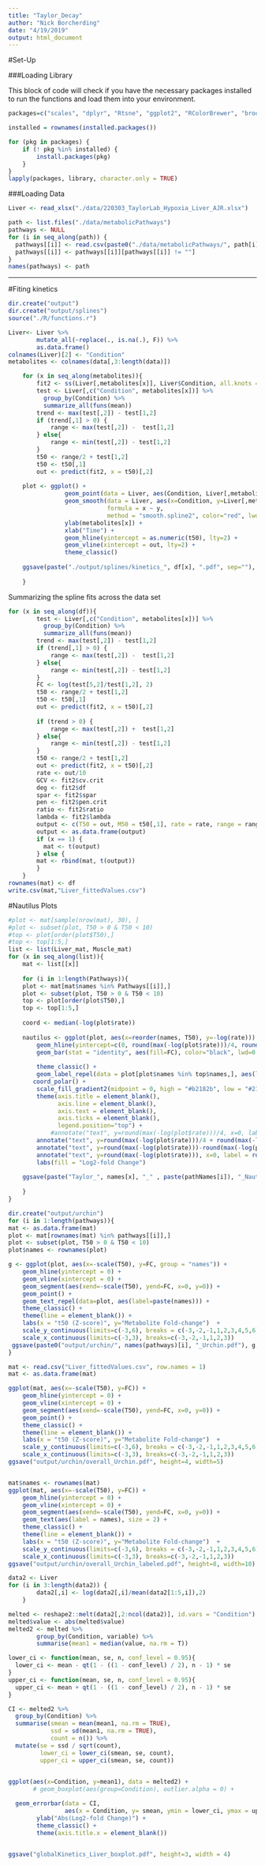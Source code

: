 ```yaml
---
title: "Taylor_Decay"
author: "Nick Borcherding"
date: "4/19/2019"
output: html_document
---
```


#Set-Up

###Loading Library

This block of code will check if you have the necessary packages installed to run the functions and load them into your environment.
```r
packages=c("scales", "dplyr", "Rtsne", "ggplot2", "RColorBrewer", "broom", "tidyr", "corrr", "tidygraph", "limma", "ggrepel", "reshape2", "ggraph", "readxl")

installed = rownames(installed.packages())

for (pkg in packages) {
    if (! pkg %in% installed) {
        install.packages(pkg)
    }
}
lapply(packages, library, character.only = TRUE)
```


###Loading Data
```r
Liver <- read_xlsx("./data/220303_TaylorLab_Hypoxia_Liver_AJR.xlsx")

path <- list.files("./data/metabolicPathways")
pathways <- NULL
for (i in seq_along(path)) {
  pathways[[i]] <- read.csv(paste0("./data/metabolicPathways/", path[i]))[,1]
  pathways[[i]] <- pathways[[i]][pathways[[i]] != ""]
}
names(pathways) <- path
```


***
#Fiting kinetics


```r
dir.create("output")
dir.create("output/splines")
source("./R/functions.r")

Liver<- Liver %>%
        mutate_all(~replace(., is.na(.), F)) %>%
        as.data.frame()
colnames(Liver)[2] <- "Condition"
metabolites <- colnames(data[,3:length(data)])

    for (x in seq_along(metabolites)){
        fit2 <- ss(Liver[,metabolites[x]], Liver$Condition, all.knots = TRUE)
        test <- Liver[,c("Condition", metabolites[x])] %>%
          group_by(Condition) %>%
          summarize_all(funs(mean))
        trend <- max(test[,2]) - test[1,2]
        if (trend[,1] > 0) {
            range <- max(test[,2]) -  test[1,2]
        } else{
            range <- min(test[,2]) - test[1,2] 
        }
        t50 <- range/2 + test[1,2]
        t50 <- t50[,1]
        out <- predict(fit2, x = t50)[,2]
        
    plot <- ggplot() + 
                geom_point(data = Liver, aes(Condition, Liver[,metabolites[x]])) +
                geom_smooth(data = Liver, aes(x=Condition, y=Liver[,metabolites[x]]), 
                            formula = x ~ y,
                            method = "smooth.spline2", color="red", lwd=0.5) + 
                ylab(metabolites[x]) + 
                xlab("Time") + 
                geom_hline(yintercept = as.numeric(t50), lty=2) + 
                geom_vline(xintercept = out, lty=2) + 
                theme_classic()
    
    ggsave(paste("./output/splines/kinetics_", df[x], ".pdf", sep=""), plot, height=3, width = 4)
    
    }

```



Summarizing the spline fits across the data set

```r
for (x in seq_along(df)){
        test <- Liver[,c("Condition", metabolites[x])] %>%
          group_by(Condition) %>%
          summarize_all(funs(mean))
        trend <- max(test[,2]) - test[1,2]
        if (trend[,1] > 0) {
            range <- max(test[,2]) -  test[1,2]
        } else{
            range <- min(test[,2]) - test[1,2] 
        }
        FC <- log(test[5,2]/test[1,2], 2)
        t50 <- range/2 + test[1,2]
        t50 <- t50[,1]
        out <- predict(fit2, x = t50)[,2]
        
        if (trend > 0) {
            range <- max(test[,2]) +  test[1,2]
        } else{
            range <- min(test[,2]) - test[1,2] 
        }
        t50 <- range/2 + test[1,2]
        out <- predict(fit2, x = t50)[,2]
        rate <- out/10
        GCV <- fit2$cv.crit
        deg <- fit2$df
        spar <- fit2$spar
        pen <- fit2$pen.crit
        ratio <- fit2$ratio
        lambda <- fit2$lambda
        output <- c(T50 = out, M50 = t50[,1], rate = rate, range = range[,1], FC = FC[,1], GCV = GCV, degF = deg, spar = spar, pen.crit = pen, ratio = ratio, lambda = lambda)
        output <- as.data.frame(output)
        if (x == 1) {
          mat <- t(output)
        } else {
        mat <- rbind(mat, t(output))
        }
    }
rownames(mat) <- df
write.csv(mat,"Liver_fittedValues.csv")
```


#Nautilus Plots
```r
#plot <- mat[sample(nrow(mat), 30), ]
#plot <- subset(plot, T50 > 0 & T50 < 10)
#top <- plot[order(plot$T50),]
#top <- top[1:5,]
list <- list(Liver_mat, Muscle_mat)
for (x in seq_along(list)){
    mat <- list[[x]]
    
    for (i in 1:length(Pathways)){
    plot <- mat[mat$names %in% Pathways[[i]],]   
    plot <- subset(plot, T50 > 0 & T50 < 10)
    top <- plot[order(plot$T50),]
    top <- top[1:5,]
        
    coord <- median(-log(plot$rate))
    
    nautilus <- ggplot(plot, aes(x=reorder(names, T50), y=-log(rate))) + 
        geom_hline(yintercept=c(0, round(max(-log(plot$rate)))/4, round(max(-log(plot$rate)))/4 + round(max(-log(plot$rate)))/4, round(max(-log(plot$rate)))-round(max(-log(plot$rate)))/4, round(max(-log(plot$rate)))), lty=2, lwd=0.25, color="#999999") + 
        geom_bar(stat = "identity", aes(fill=FC), color="black", lwd=0.25) + 
        
        theme_classic() +
        geom_label_repel(data = plot[plot$names %in% top$names,], aes(label=paste(names)), label.padding = 0.1, nudge_x = 1, nudge_y = 1.5) + 
       coord_polar() + 
        scale_fill_gradient2(midpoint = 0, high = "#b2182b", low = "#2166ac", mid = "#f7f7f7") + 
        theme(axis.title = element_blank(), 
              axis.line = element_blank(),
              axis.text = element_blank(), 
              axis.ticks = element_blank(), 
              legend.position="top") + 
            #annotate("text", y=round(max(-log(plot$rate)))/4, x=0, label = round(max(-log(plot$rate)))/4) + 
        annotate("text", y=round(max(-log(plot$rate)))/4 + round(max(-log(plot$rate)))/4, x=0, label = round(max(-log(plot$rate)))/4 + round(max(-log(plot$rate)))/4) + 
        annotate("text", y=round(max(-log(plot$rate)))-round(max(-log(plot$rate)))/4, x=0, label = round(max(-log(plot$rate)))-round(max(-log(plot$rate)))/4) + 
        annotate("text", y=round(max(-log(plot$rate))), x=0, label = round(max(-log(plot$rate)))) + 
        labs(fill = "Log2-fold Change")
    
    ggsave(paste("Taylor_", names[x], "_" , paste(pathNames[i]), "_Nautilus_v2.pdf", sep=""), nautilus, height=4, width=5) 
    
    }
}        
```





```r
dir.create("output/urchin")
for (i in 1:length(pathways)){
mat <- as.data.frame(mat)
plot <- mat[rownames(mat) %in% pathways[[i]],]   
plot <- subset(plot, T50 > 0 & T50 < 10)
plot$names <- rownames(plot)

g <- ggplot(plot, aes(x=-scale(T50), y=FC, group = "names")) + 
    geom_hline(yintercept = 0) + 
    geom_vline(xintercept = 0) +
    geom_segment(aes(xend=-scale(T50), yend=FC, x=0, y=0)) + 
    geom_point() +
    geom_text_repel(data=plot, aes(label=paste(names))) + 
    theme_classic() + 
    theme(line = element_blank()) + 
    labs(x = "t50 (Z-score)", y="Metabolite Fold-change")  +
    scale_y_continuous(limits=c(-3,6), breaks = c(-3,-2,-1,1,2,3,4,5,6)) + 
    scale_x_continuous(limits=c(-3,3), breaks=c(-3,-2,-1,1,2,3))
 ggsave(paste0("output/urchin/", names(pathways)[i], "_Urchin.pdf"), g, height=4, width=5) 
}
```


```r
mat <- read.csv("Liver_fittedValues.csv", row.names = 1)
mat <- as.data.frame(mat)

ggplot(mat, aes(x=-scale(T50), y=FC)) + 
    geom_hline(yintercept = 0) + 
    geom_vline(xintercept = 0) +
    geom_segment(aes(xend=-scale(T50), yend=FC, x=0, y=0)) + 
    geom_point() +
    theme_classic() + 
    theme(line = element_blank()) + 
    labs(x = "t50 (Z-score)", y="Metabolite Fold-change")  +
    scale_y_continuous(limits=c(-3,6), breaks = c(-3,-2,-1,1,2,3,4,5,6)) + 
    scale_x_continuous(limits=c(-3,3), breaks=c(-3,-2,-1,1,2,3))
ggsave("output/urchin/overall_Urchin.pdf", height=4, width=5) 


mat$names <- rownames(mat)
ggplot(mat, aes(x=-scale(T50), y=FC)) + 
    geom_hline(yintercept = 0) + 
    geom_vline(xintercept = 0) +
    geom_segment(aes(xend=-scale(T50), yend=FC, x=0, y=0)) + 
    geom_text(aes(label = names), size = 2) + 
    theme_classic() + 
    theme(line = element_blank()) + 
    labs(x = "t50 (Z-score)", y="Metabolite Fold-change")  +
    scale_y_continuous(limits=c(-3,6), breaks = c(-3,-2,-1,1,2,3,4,5,6)) + 
    scale_x_continuous(limits=c(-3,3), breaks=c(-3,-2,-1,1,2,3))
ggsave("output/urchin/overall_Urchin_labeled.pdf", height=8, width=10) 
```



```r
data2 <- Liver
for (i in 3:length(data2)) {
        data2[,i] <- log(data2[,i]/mean(data2[1:5,i]),2)
    }

melted <- reshape2::melt(data2[,2:ncol(data2)], id.vars = "Condition")
melted$value <- abs(melted$value)
melted2 <- melted %>%
        group_by(Condition, variable) %>%
        summarise(mean1 = median(value, na.rm = T))

lower_ci <- function(mean, se, n, conf_level = 0.95){
  lower_ci <- mean - qt(1 - ((1 - conf_level) / 2), n - 1) * se
}
upper_ci <- function(mean, se, n, conf_level = 0.95){
  upper_ci <- mean + qt(1 - ((1 - conf_level) / 2), n - 1) * se
}

CI <- melted2 %>%
  group_by(Condition) %>%
  summarise(smean = mean(mean1, na.rm = TRUE),
            ssd = sd(mean1, na.rm = TRUE),
            count = n()) %>%
  mutate(se = ssd / sqrt(count),
         lower_ci = lower_ci(smean, se, count),
         upper_ci = upper_ci(smean, se, count))

    
ggplot(aes(x=Condition, y=mean1), data = melted2) + 
       # geom_boxplot(aes(group=Condition), outlier.alpha = 0) + 

  geom_errorbar(data = CI, 
                aes(x = Condition, y= smean, ymin = lower_ci, ymax = upper_ci)) + 
        ylab("Abs(Log2-fold Change)") + 
        theme_classic() + 
        theme(axis.title.x = element_blank()) 
        

ggsave("globalKinetics_Liver_boxplot.pdf", height=3, width = 4)
```




